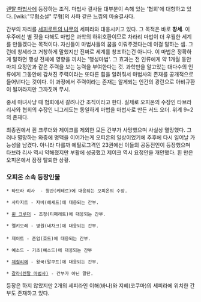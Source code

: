 [[렌탈 마법사]]에 등장하는 조직. 마법사 결사들 대부분이 속해 있는 '협회'에 대항하고 있다.
[wiki:"무협소설" 무협]의 사파 같은 느낌의 마술결사다.

간부의 자리를 [[세피로트의 나무]]의 세피라와 대응시키고 있다. 그 목적은 바로 '''창세'''. 이 우주에선 별 짓을 다해도 마법은 과학의 하위호환이므로 차라리 마법이 더 우월한 세계를 만들겠다는 목적이다. 자신들이 마법사들의 꿈을 이뤄주겠다는데 이걸 말하는 셈.  그런데 창세라고 거창하게 말했지만 진짜로 세계를 창조하는건 아니다. 이 마법은 정확하게 말하면 행성 전체에 영향을 끼치는 '행성마법'. 그 효과는 전 인류에게 약 1개월 동안 마치 요정안과 같은 주력을 보는 능력을 부여한다는 것. 과학만을 알고있는 대다수의 인류에게 그동안에 감쳐진 주력이라는 또다른 힘을 알려줘서 마법사의 존재를 공개적으로 들어낸다는 것이다. 이 과정에서 주력이라는 존재는 알게되는 인간의 광란으로 아비규환이 될꺼라지만 그까짓꺼 무시.

중세 마녀사냥 때 협회에서 갈려나간 조직이라고 한다. 실제로 오피온의 수장인 타브라 리사와 협회의 수장인 니그레도는 동일하게 마법을 마법사로 만든 서드 오더. 위계 9=2의 존재다. 

최종권에서 휜 크루더와 제이크를 제외한 모든 간부가 사망했으며 사실상 멸망했다. 그러나 멸망하는 와중에 명맥을 이어가는게 오피온의 일상이었기에 추후에 다시 일어날 가능성을 남겼다. 아니라 다를까 에필로그격인 23권에선 이들의 공동전인이 등장했으며 타브라 리사 역시 약해졌지만 부활에 성공했고 제이크 역시 요정안을 개안했다. 휜 만은 오피온에서 잠정 탈퇴한 상황. 

=== 오피온 소속 등장인물 === 
 * 타브라 리사  - 왕관(케테르)에 대응되는 오피온의 수장.

 * 사타지트 - 자비(헤세드)에 대응되는 간부.

 * [[휜 크루더]] - 조정(티페레트)에 대응되는 간부.

 * 멜키오레 - 영원(네차크)에 대응되는 간부.
 
 * 제이트 - 존엄(호드)에 대응되는 간부.

 * 예소드 - 기초(예소드)에 대응되는 간부

 * [[체칠리에]] - 왕국(말쿠트)에 대응되는 간부.

 * [[갈라(렌탈 마법사)]] - 간부가 아닌 말단. 

등장은 하지 않았지만 2개의 세피라인 이해(바나)와 지혜(코쿠마)의 세피라에 위치한 간부도 존재하고 있다. 
